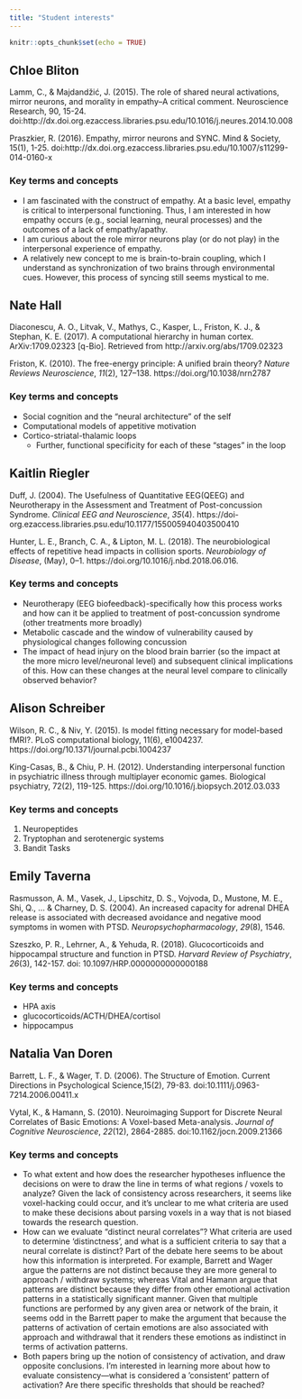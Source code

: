 ```yaml
---
title: "Student interests"
---
```


```r
knitr::opts_chunk$set(echo = TRUE)
```

## Chloe Bliton

Lamm, C., & Majdandžić, J. (2015). The role of shared neural activations, mirror neurons, and morality in empathy–A critical comment. Neuroscience Research, 90, 15-24. doi:http://dx.doi.org.ezaccess.libraries.psu.edu/10.1016/j.neures.2014.10.008

Praszkier, R. (2016). Empathy, mirror neurons and SYNC. Mind & Society, 15(1), 1-25. doi:http://dx.doi.org.ezaccess.libraries.psu.edu/10.1007/s11299-014-0160-x

### Key terms and concepts

- I am fascinated with the construct of empathy. At a basic level, empathy is critical to interpersonal functioning. Thus, I am interested in how empathy occurs (e.g., social learning, neural processes) and the outcomes of a lack of empathy/apathy. 
- I am curious about the role mirror neurons play (or do not play) in the interpersonal experience of empathy.
- A relatively new concept to me is brain-to-brain coupling, which I understand as synchronization of two brains through environmental cues. However, this process of syncing still seems mystical to me.

## Nate Hall

Diaconescu, A. O., Litvak, V., Mathys, C., Kasper, L., Friston, K. J., & Stephan, K. E. (2017). A computational hierarchy in human cortex. ArXiv:1709.02323 [q-Bio]. Retrieved from http://arxiv.org/abs/1709.02323

Friston, K. (2010). The free-energy principle: A unified brain theory? *Nature Reviews Neuroscience*, *11*(2), 127–138. https://doi.org/10.1038/nrn2787

### Key terms and concepts

-	Social cognition and the “neural architecture” of the self 
-	Computational models of appetitive motivation
-	Cortico-striatal-thalamic loops
    -	Further, functional specificity for each of these “stages” in the loop

## Kaitlin Riegler 

Duff, J. (2004). The Usefulness of Quantitative EEG(QEEG) and Neurotherapy in the Assessment and Treatment of Post-concussion Syndrome. *Clinical EEG and Neuroscience*, *35*(4). https://doi-org.ezaccess.libraries.psu.edu/10.1177/155005940403500410

Hunter, L. E., Branch, C. A., & Lipton, M. L. (2018). The neurobiological effects of repetitive head impacts in collision sports. *Neurobiology of Disease*, (May), 0–1. https://doi.org/10.1016/j.nbd.2018.06.016.

### Key terms and concepts

- Neurotherapy (EEG biofeedback)-specifically how this process works and how can it be applied to treatment of post-concussion syndrome (other treatments more broadly)
- Metabolic cascade and the window of vulnerability caused by physiological changes following concussion
- The impact of head injury on the blood brain barrier (so the impact at the more micro level/neuronal level) and subsequent clinical implications of this. How can these changes at the neural level compare to clinically observed behavior?

## Alison Schreiber

Wilson, R. C., & Niv, Y. (2015). Is model fitting necessary for model-based fMRI?. PLoS computational biology, 11(6), e1004237.
https://doi.org/10.1371/journal.pcbi.1004237

King-Casas, B., & Chiu, P. H. (2012). Understanding interpersonal function in psychiatric illness through multiplayer economic games. Biological psychiatry, 72(2), 119-125.
https://doi.org/10.1016/j.biopsych.2012.03.033

### Key terms and concepts 

1. Neuropeptides
2. Tryptophan and serotenergic systems
3. Bandit Tasks

## Emily Taverna

Rasmusson, A. M., Vasek, J., Lipschitz, D. S., Vojvoda, D., Mustone, M. E., Shi, Q., ... & Charney, D. S. (2004). An increased capacity for adrenal DHEA release is associated with decreased avoidance and negative mood symptoms in women with PTSD. *Neuropsychopharmacology*, *29*(8), 1546.

Szeszko, P. R., Lehrner, A., & Yehuda, R. (2018). Glucocorticoids and hippocampal structure and function in PTSD. *Harvard Review of Psychiatry*, *26*(3), 142-157. doi: 10.1097/HRP.0000000000000188

### Key terms and concepts

- HPA axis
- glucocorticoids/ACTH/DHEA/cortisol
- hippocampus

## Natalia Van Doren

Barrett, L. F., & Wager, T. D. (2006). The Structure of Emotion. Current Directions in Psychological Science,15(2), 79-83. doi:10.1111/j.0963-7214.2006.00411.x

Vytal, K., & Hamann, S. (2010). Neuroimaging Support for Discrete Neural Correlates of Basic Emotions: A Voxel-based Meta-analysis. *Journal of Cognitive Neuroscience*, *22*(12), 2864-2885. doi:10.1162/jocn.2009.21366

### Key terms and concepts

- To what extent and how does the researcher hypotheses influence the decisions on were to draw the line in terms of what regions / voxels to analyze? Given the lack of consistency across researchers, it seems like voxel-hacking could occur, and it’s unclear to me what criteria are used to make these decisions about parsing voxels in a way that is not biased towards the research question.
- How can we evaluate “distinct neural correlates”? What criteria are used to determine ‘distinctness’, and what is a sufficient criteria to say that a neural correlate is distinct? Part of the debate here seems to be about how this information is interpreted. For example, Barrett and Wager argue the patterns are not distinct because they are more general to approach / withdraw systems; whereas Vital and Hamann argue that patterns are distinct because they differ from other emotional activation patterns in a statistically significant manner. Given that multiple functions are performed by any given area or network of the brain, it seems odd in the Barrett paper to make the argument that because the patterns of activation of certain emotions are also associated with approach and withdrawal that it renders these emotions as indistinct in terms of activation patterns.
- Both papers bring up the notion of consistency of activation, and draw opposite conclusions. I’m interested in learning more about how to evaluate consistency—what is considered a ’consistent’ pattern of activation? Are there specific thresholds that should be reached?
